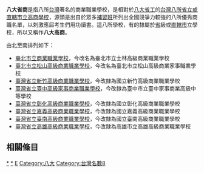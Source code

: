 '''八大省商'''是指八所[[台灣|台灣]]著名的商業職業學校，是相對於[[八大省工|八大省工]]的[[台灣|台灣]][[八大省立學校|八所省立或直轄市立高商學校]]，源頭是出自於眾多[[補習班|補習班]]所列出全國競爭力較強的八所優秀商職名單，以刺激應屆考生們用功讀書。這八所學校，有的隸屬於[[省|省]]級或[[直轄市|直轄市]]立學校，所以又稱作'''八大高商'''。

由北至南排列如下：
*[[臺北市立士林高級商業職業學校|臺北市立商業職業學校]]，今改名為臺北市立士林高級商業職業學校
*[[臺北市立松山高級商業家事職業學校|臺北市立松山高級商業職業學校]]，今改名為臺北市立松山高級商業家事職業學校
*[[國立新竹高級商業職業學校|臺灣省立新竹高級商業職業學校]]，今改隸為國立新竹高級商業職業學校
*[[臺中市立臺中家事商業高級中等學校|臺灣省立臺中高級家事商業職業學校]]，今改隸為臺中市立臺中家事商業高級中等學校
*[[國立彰化高級商業職業學校|臺灣省立彰化高級商業職業學校]]，今改隸為國立彰化高級商業職業學校
*[[國立嘉義高級商業職業學校|臺灣省立嘉義高級商業職業學校]]，今改隸為國立嘉義高級商業職業學校
*[[國立臺南高級商業職業學校|臺灣省立臺南高級商業職業學校]]，今改隸為國立臺南高級商業職業學校
*[[高雄市立高雄高級商業職業學校|臺灣省立高雄高級商業職業學校]]，今改隸為高雄市立高雄高級商業職業學校

== 相關條目 ==
{{臺灣省立學校}}
{{台灣多元入學}}
{{台灣教育小作品}}
[[Category:八大省工|*]]
[[Category:八大省商|*]]

[[Category:臺灣職業教育史|E]]
[[Category:八大|Category:八大]]
[[Category:台灣名數8|Category:台灣名數8]]